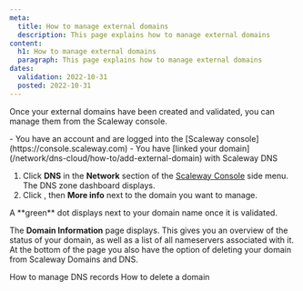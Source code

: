 ```yaml
---
meta:
  title: How to manage external domains
  description: This page explains how to manage external domains
content:
  h1: How to manage external domains
  paragraph: This page explains how to manage external domains
dates:
  validation: 2022-10-31
  posted: 2022-10-31
---
```


Once your external domains have been created and validated, you can manage them from the Scaleway console.

<Message type="requirement">
  - You have an account and are logged into the [Scaleway console](https://console.scaleway.com) 
  - You have [linked your domain](/network/dns-cloud/how-to/add-external-domain) with Scaleway DNS
</Message>

1. Click **DNS** in the **Network** section of the [Scaleway Console](https://console.scaleway.com) side menu. The DNS zone dashboard displays.
2. Click <Icon name="more" />, then **More info** next to the domain you want to manage.
  <Lightbox src="scaleway-dns-more-info.webp" alt="" />
  <Message type="note">
    A **green** dot displays next to your domain name once it is validated. 
  </Message>

The **Domain Information** page displays. This gives you an overview of the status of your domain, as well as a list of all nameservers associated with it. At the bottom of the page you also have the option of deleting your domain from Scaleway Domains and DNS. 

<Lightbox src="scaleway-dns-domain-information.webp" alt="" />

<Navigation title="See Also">
  <PreviousButton to="/network/dns-cloud/how-to/manage-dns-records/">How to manage DNS records</PreviousButton>
  <NextButton to="/network/dns-cloud/how-to/delete-domain/">How to delete a domain</NextButton>
</Navigation>
